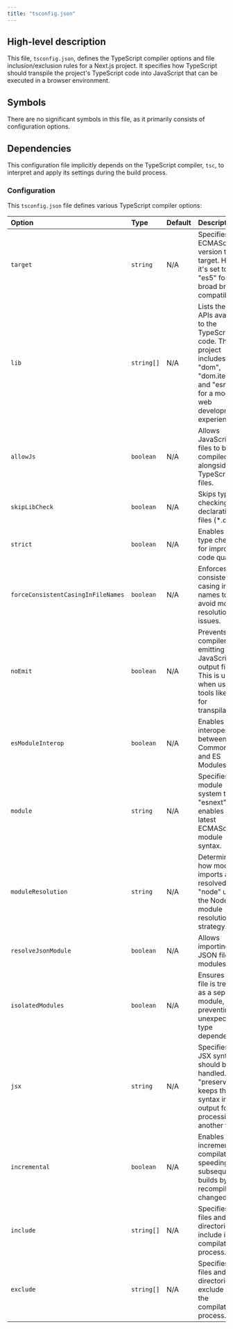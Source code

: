 ```yaml
---
title: "tsconfig.json"
---
```


## High-level description
This file, `tsconfig.json`, defines the TypeScript compiler options and file inclusion/exclusion rules for a Next.js project. It specifies how TypeScript should transpile the project's TypeScript code into JavaScript that can be executed in a browser environment.

## Symbols
There are no significant symbols in this file, as it primarily consists of configuration options.

## Dependencies
This configuration file implicitly depends on the TypeScript compiler, `tsc`, to interpret and apply its settings during the build process.

### Configuration
This `tsconfig.json` file defines various TypeScript compiler options:

| Option | Type | Default | Description |
|:-------|:-----|:--------|:------------|
| `target` | `string` | N/A | Specifies the ECMAScript version to target. Here, it's set to "es5" for broad browser compatibility. |
| `lib` | `string[]` | N/A | Lists the DOM APIs available to the TypeScript code. This project includes "dom", "dom.iterable", and "esnext" for a modern web development experience. |
| `allowJs` | `boolean` | N/A | Allows JavaScript files to be compiled alongside TypeScript files. |
| `skipLibCheck` | `boolean` | N/A | Skips type checking of declaration files (*.d.ts). |
| `strict` | `boolean` | N/A | Enables strict type checking for improved code quality. |
| `forceConsistentCasingInFileNames` | `boolean` | N/A | Enforces consistent casing in file names to avoid module resolution issues. |
| `noEmit` | `boolean` | N/A | Prevents the compiler from emitting JavaScript output files. This is useful when using tools like Babel for transpilation. |
| `esModuleInterop` | `boolean` | N/A | Enables interoperability between CommonJS and ES Modules. |
| `module` | `string` | N/A | Specifies the module system to use. "esnext" enables the latest ECMAScript module syntax. |
| `moduleResolution` | `string` | N/A | Determines how module imports are resolved. "node" uses the Node.js module resolution strategy. |
| `resolveJsonModule` | `boolean` | N/A | Allows importing JSON files as modules. |
| `isolatedModules` | `boolean` | N/A | Ensures each file is treated as a separate module, preventing unexpected type dependencies. |
| `jsx` | `string` | N/A | Specifies how JSX syntax should be handled. "preserve" keeps the JSX syntax in the output for processing by another tool. |
| `incremental` | `boolean` | N/A | Enables incremental compilation, speeding up subsequent builds by only recompiling changed files. |
| `include` | `string[]` | N/A | Specifies the files and directories to include in the compilation process. |
| `exclude` | `string[]` | N/A | Specifies the files and directories to exclude from the compilation process. |

